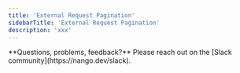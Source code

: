 ```yaml
---
title: 'External Request Pagination'
sidebarTitle: 'External Request Pagination'
description: 'xxx'
---
```


<Tip>
**Questions, problems, feedback?** Please reach out on the [Slack community](https://nango.dev/slack).
</Tip>